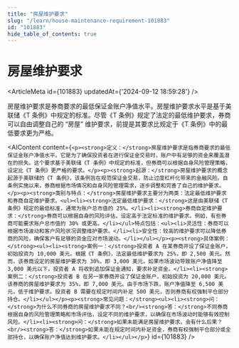 ```yaml
---
title: "房屋维护要求"
slug: "/learn/house-maintenance-requirement-101883"
id: "101883"
hide_table_of_contents: true
---
```



# 房屋维护要求

<ArticleMeta id={101883} updatedAt={'2024-09-12 18:59:28'} />
<div className='border-solid border-b border-t-0 my-4 border-[var(--ifm-color-gray-300)]' />

房屋维护要求是券商要求的最低保证金账户净值水平。房屋维护要求水平是基于美联储《T 条例》中规定的标准。尽管《T 条例》规定了法定的最低维护要求，券商可以自由调整自己的 “房屋” 维护要求，前提是其要求比规定于《T 条例》中的最低要求更为严格。

<AIContent content={`<p><strong>定义：</strong>房屋维护要求是指券商要求的最低保证金账户净值水平。它是为了确保投资者在进行保证金交易时，账户中有足够的资金来覆盖潜在的损失。这个要求基于美联储《T 条例》中规定的标准，但券商可以根据自身风险管理策略，设定比《T 条例》更严格的要求。</p><p><strong>起源：</strong>房屋维护要求的概念起源于美联储的《T 条例》，该条例旨在规范保证金交易，防止过度杠杆化带来的金融风险。自条例实施以来，券商根据市场情况和自身风险管理需求，逐步调整和完善了自己的维护要求。</p><p><strong>类别与特点：</strong>房屋维护要求主要分为两类：法定最低维护要求和券商自定维护要求。<ul><li><strong>法定最低维护要求：</strong>这是由美联储《T 条例》规定的最低标准，通常为账户总市值的 25%。</li><li><strong>券商自定维护要求：</strong>券商可以根据自身的风险评估，设定高于法定标准的维护要求。例如，有些券商可能要求账户总市值的 30% 或更高。</li></ul>特点包括：<ul><li>灵活性：券商可以根据市场波动和客户风险状况调整维护要求。</li><li>安全性：较高的维护要求可以降低券商的风险，确保客户有足够的资金应对市场波动。</li></ul></p><p><strong>具体案例：</strong><ul><li><strong>案例一：</strong>投资者 A 在某券商开设了保证金账户，初始投资为 10,000 美元。根据《T 条例》，法定最低维护要求为 25%，即 2,500 美元。然而，该券商设定的房屋维护要求为 30%，即 3,000 美元。如果市场波动导致账户净值降至 3,000 美元以下，投资者 A 将收到追加保证金通知，要求补足资金。</li><li><strong>案例二：</strong>投资者 B 在另一家券商开设了保证金账户，初始投资为 20,000 美元。该券商的房屋维护要求为 35%，即 7,000 美元。由于市场下跌，账户净值降至 6,500 美元，低于维护要求。投资者 B 需要在规定时间内补足 500 美元，否则券商有权强制平仓部分持仓。</li></ul></p><p><strong>常见问题：</strong><ul><li><strong>问：</strong>为什么不同券商的房屋维护要求不同？<br/><strong>答：</strong>不同券商根据自身的风险管理策略和市场评估，设定不同的维护要求，以确保在市场波动时能够有效控制风险。</li><li><strong>问：</strong>如果未能满足房屋维护要求，会有什么后果？<br/><strong>答：</strong>如果未能在规定时间内补足资金，券商有权强制平仓部分或全部持仓，以确保账户净值达到维护要求。</li></ul></p>`} id={101883} />
